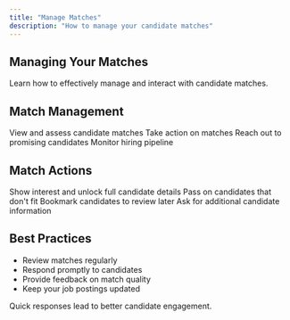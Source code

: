 ```yaml
---
title: "Manage Matches"
description: "How to manage your candidate matches"
---
```


## Managing Your Matches

Learn how to effectively manage and interact with candidate matches.

## Match Management

<CardGroup cols={2}>
  <Card title="Review Matches" icon="eye">
    View and assess candidate matches
  </Card>
  <Card title="Accept or Decline" icon="check-double">
    Take action on matches
  </Card>
  <Card title="Contact Candidates" icon="message">
    Reach out to promising candidates
  </Card>
  <Card title="Track Progress" icon="chart-line">
    Monitor hiring pipeline
  </Card>
</CardGroup>

## Match Actions

<AccordionGroup>
  <Accordion title="Accept Match">
    Show interest and unlock full candidate details
  </Accordion>
  <Accordion title="Decline Match">
    Pass on candidates that don't fit
  </Accordion>
  <Accordion title="Save for Later">
    Bookmark candidates to review later
  </Accordion>
  <Accordion title="Request More Info">
    Ask for additional candidate information
  </Accordion>
</AccordionGroup>

## Best Practices

- Review matches regularly
- Respond promptly to candidates
- Provide feedback on match quality
- Keep your job postings updated

<Tip>
  Quick responses lead to better candidate engagement.
</Tip>
